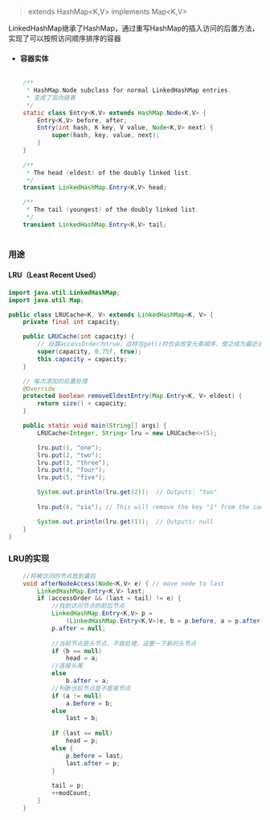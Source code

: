 > extends HashMap\<K,V> implements Map\<K,V>

LinkedHashMap继承了HashMap，通过重写HashMap的插入访问的后置方法，实现了可以按照访问顺序排序的容器

* #### 容器实体

```java

    /**
     * HashMap.Node subclass for normal LinkedHashMap entries.
     * 变成了双向链表
     */
    static class Entry<K,V> extends HashMap.Node<K,V> {
        Entry<K,V> before, after;
        Entry(int hash, K key, V value, Node<K,V> next) {
            super(hash, key, value, next);
        }
    }
    
    /**
     * The head (eldest) of the doubly linked list.
     */
    transient LinkedHashMap.Entry<K,V> head;

    /**
     * The tail (youngest) of the doubly linked list.
     */
    transient LinkedHashMap.Entry<K,V> tail;
    
```

### 用途

#### LRU（Least Recent Used）

```java
import java.util.LinkedHashMap;
import java.util.Map;

public class LRUCache<K, V> extends LinkedHashMap<K, V> {
    private final int capacity;

    public LRUCache(int capacity) {
        // 设置accessOrder为true，这样在get()时也会改变元素顺序，使之成为最近访问的。
        super(capacity, 0.75f, true);
        this.capacity = capacity;
    }

    // 每次添加的后置处理
    @Override
    protected boolean removeEldestEntry(Map.Entry<K, V> eldest) {
        return size() > capacity;
    }

    public static void main(String[] args) {
        LRUCache<Integer, String> lru = new LRUCache<>(5);

        lru.put(1, "one");
        lru.put(2, "two");
        lru.put(3, "three");
        lru.put(4, "four");
        lru.put(5, "five");

        System.out.println(lru.get(2));  // Outputs: "two"
        
        lru.put(6, "six"); // This will remove the key "1" from the cache because of the capacity limit.

        System.out.println(lru.get(1));  // Outputs: null
    }
}


  ```

### LRU的实现

```java
    //将被访问的节点放到最后
    void afterNodeAccess(Node<K,V> e) { // move node to last
        LinkedHashMap.Entry<K,V> last;
        if (accessOrder && (last = tail) != e) {
            //找到访问节点的前后节点
            LinkedHashMap.Entry<K,V> p =
                (LinkedHashMap.Entry<K,V>)e, b = p.before, a = p.after;
            p.after = null;
            
            //当前节点是头节点，不做处理，设置一下新的头节点
            if (b == null)
                head = a;
            //连接头尾
            else
                b.after = a;
            //判断当前节点是不是尾节点    
            if (a != null)
                a.before = b;
            else
                last = b;
                
            if (last == null)
                head = p;
            else {
                p.before = last;
                last.after = p;
            }
            
            tail = p;
            ++modCount;
        }
    }

```